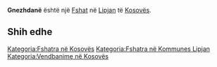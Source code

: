 {{Fshat në Kosovës
 | Emri                = Gnezhdanë
| sqi_D_name = Gnezhdanë
| sqi_D_FULL_NAME_RO = Gnezhdanë
| sqi_D_FULL_NAME_ND_RO = Gnezhdane
| sqi_D_SORT_NAME_RG = GNEZHDANE
| sqi_D_FULL_NAME_RG = Gnezhdanë
| sqi_D_FULL_NAME_ND_RG = Gnezhdane
| sqi_V_name = Gnezhdani
| sqi_V_FULL_NAME_RO = Gnezhdani
| sqi_V_FULL_NAME_ND_RO = Gnezhdani
| sqi_V_SORT_NAME_RG = GNEZHDANI
| sqi_V_FULL_NAME_RG = Gnezhdani
| sqi_V_FULL_NAME_ND_RG = Gnezhdani
| srp_N_name = Gnježdane
| srp_N_FULL_NAME_RO = Gnježdane
| srp_N_FULL_NAME_ND_RO = Gnjezdane
| srp_N_SORT_NAME_RG = GNJEZDANE
| srp_N_FULL_NAME_RG = Gnježdane
| srp_N_FULL_NAME_ND_RG = Gnjezdane
| srp_NS_name = Гњеждане
| srp_NS_FULL_NAME_RO = Гњеждане
| srp_NS_FULL_NAME_ND_RO = Гњеждане
| srp_NS_SORT_NAME_RG = ГЊЕЖДАНЕ
| srp_NS_FULL_NAME_RG = Гњеждане
| srp_NS_FULL_NAME_ND_RG = Гњеждане

 | Emri (Rasa dhanore) = 
 | Figura              = 
 | Shteti              = Kosovo
 | Komuna              = Lipjan
 | Kodi postar         = 
 | Sipërfaqja          = 

 | Popullsia           = 

 | Regj. i popullsisë  = 
 | Dend. e popullsisë  = 
 | Faqja zyrtare       = 
 <!--- Koordinatat ----> 
 | Gjerësia            = 43.093889
 | Gjatësia            = 20.710278
 | Lartësia            = 
}}
'''Gnezhdanë''' është një [[Fshat]] në [[Lipjan]] të [[Kosovës]].

<!-- == Gjeografia == -->
<!-- == Historia == -->
<!-- == Demografia == -->
== Shih edhe ==
{{Komuna Lipjan}}
{{Kosovo-Administrata-Cung}}

[[Kategoria:Fshatra në Kosovës]]
[[Kategoria:Fshatra në Kommunes Lipjan]]
[[Kategoria:Vendbanime në Kosovës]]